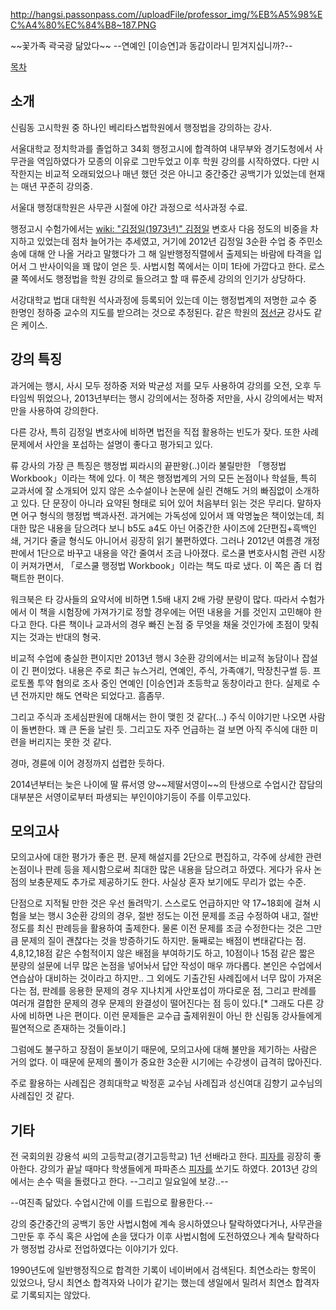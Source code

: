 http://hangsi.passonpass.com//uploadFile/professor_img/%EB%A5%98%EC%A4%80%EC%84%B8~187.PNG


~~꽃가족 곽국광 닮았다~~
--연예인 [이승연]과 동갑이라니 믿겨지십니까?--

[[목차]]

== 소개 ==
신림동 고시학원 중 하나인 베리타스법학원에서 행정법을 강의하는 강사.

서울대학교 정치학과를 졸업하고 34회 행정고시에 합격하여 내무부와 경기도청에서 사무관을 역임하였다가 모종의 이유로 그만두었고 이후 학원 강의를 시작하였다. 다만 시작한지는 비교적 오래되었으나 매년 했던 것은 아니고 중간중간 공백기가 있었는데 현재는 매년 꾸준히 강의중.

서울대 행정대학원은 사무관 시절에 야간 과정으로 석사과정 수료. 

행정고시 수험가에서는 [[wiki: "김정일(1973년)" 김정일]] 변호사 다음 정도의 비중을 차지하고 있었는데 점차 늘어가는 추세였고, 거기에 2012년 김정일 3순환 수업 중 주민소송에 대해 안 나올 거라고 말했다가 그 해 일반행정직렬에서 출제되는 바람에 타격을 입어서 그 반사이익을 꽤 많이 얻은 듯. 사법시험 쪽에서는 이미 1타에 가깝다고 한다. 로스쿨 쪽에서도 행정법을 학원 강의로 들으려고 할 때 류준세 강의의 인기가 상당하다.

서강대학교 법대 대학원 석사과정에 등록되어 있는데 이는 행정법계의 저명한 교수 중 한명인 정하중 교수의 지도를 받으려는 것으로 추정된다. 같은 학원의 [[정선균]] 강사도 같은 케이스.

== 강의 특징 ==
과거에는 행시, 사시 모두 정하중 저와 박균성 저를 모두 사용하여 강의를 오전, 오후 두 타임씩 뛰었으나, 2013년부터는 행시 강의에서는 정하중 저만을, 사시 강의에서는 박저만을 사용하여 강의한다.

다른 강사, 특히 김정일 변호사에 비하면 법전을 직접 활용하는 빈도가 잦다. 또한 사례문제에서 사안을 포섭하는 설명이 좋다고 평가되고 있다. 

류 강사의 가장 큰 특징은 행정법 찌라시의 끝판왕(..)이라 불릴만한 「행정법 Workbook」이라는 책에 있다. 이 책은 행정법계의 거의 모든 논점이나 학설들, 특히 교과서에 잘 소개되어 있지 않은 소수설이나 논문에 실린 견해도 거의 빠짐없이 소개하고 있다. 단 문장이 아니라 요약된 형태로 되어 있어 처음부터 읽는 것은 무리다. 말하자면 어구 형식의 행정법 백과사전.
과거에는 가독성에 있어서 꽤 악명높은 책이었는데, 최대한 많은 내용을 담으려다 보니 b5도 a4도 아닌 어중간한 사이즈에 2단편집+흑백인쇄, 거기다 줄글 형식도 아니어서 굉장히 읽기 불편하였다. 그러나 2012년 여름경 개정판에서 1단으로 바꾸고 내용을 약간 줄여서 조금 나아졌다. 로스쿨 변호사시험 관련 시장이 커져가면서, 「로스쿨 행정법 Workbook」이라는 책도 따로 냈다. 이 쪽은 좀 더 컴팩트한 편이다.

워크북은 타 강사들의 요약서에 비하면 1.5배 내지 2배 가량 분량이 많다. 따라서 수험가에서 이 책을 시험장에 가져가기로 정할 경우에는 어떤 내용을 거를 것인지 고민해야 한다고 한다. 다른 책이나 교과서의 경우 빠진 논점 중 무엇을 채울 것인가에 초점이 맞춰지는 것과는 반대의 형국.

비교적 수업에 충실한 편이지만 2013년 행시 3순환 강의에서는 비교적 농담이나 잡설이 긴 편이었다. 내용은 주로 최근 뉴스거리, 연예인, 주식, 가족얘기, 막장친구썰 등.
프로토폴 투약 혐의로 조사 중인 연예인 [이승연]과 초등학교 동창이라고 한다. 실제로 수년 전까지만 해도 연락은 되었다고. 흠좀무.

그리고 주식과 조세심판원에 대해서는 한이 맺힌 것 같다(...) 주식 이야기만 나오면 사람이 돌변한다. 꽤 큰 돈을 날린 듯. 그리고도 자주 언급하는 걸 보면 아직 주식에 대한 미련을 버리지는 못한 것 같다.

경마, 경륜에 이어 경정까지 섭렵한 듯하다. 

2014년부터는 늦은 나이에 딸 류서영 양~~제딸서영이~~의 탄생으로 수업시간 잡담의 대부분은 서영이로부터 파생되는 부인이야기등이 주를 이루고있다.  

== 모의고사 ==
모의고사에 대한 평가가 좋은 편. 문제 해설지를 2단으로 편집하고, 각주에 상세한 관련논점이나 판례 등을 제시함으로써 최대한 많은 내용을 담으려고 하였다. 게다가 유사 논점의 보충문제도 추가로 제공하기도 한다. 사실상 혼자 보기에도 무리가 없는 수준.

단점으로 지적될 만한 것은 우선 돌려막기. 스스로도 언급하지만 약 17~18회에 걸쳐 시험을 보는 행시 3순환 강의의 경우, 절반 정도는 이전 문제를 조금 수정하여 내고, 절반 정도를 최신 판례등을 활용하여 출제한다. 물론 이전 문제를 조금 수정한다는 것은 그만큼 문제의 질이 괜찮다는 것을 방증하기도 하지만.
둘째로는 배점이 변태같다는 점. 4,8,12,18점 같은 수험적이지 않은 배점을 부여하기도 하고, 10점이나 15점 같은 짧은 분량의 설문에 너무 많은 논점을 넣어놔서 답안 작성이 매우 까다롭다. 본인은 수업에서 연습삼아 대비하는 것이라고 하지만..
그 외에도 기출간된 사례집에서 너무 많이 가져온다는 점, 판례를 응용한 문제의 경우 지나치게 사안포섭이 까다로운 점, 그리고 판례를 여러개 결합한 문제의 경우 문제의 완결성이 떨어진다는 점 등이 있다.[*  그래도 다른 강사에 비하면 나은 편이다. 이런 문제들은 교수급 출제위원이 아닌 한 신림동 강사들에게 필연적으로 존재하는 것들이라.]

그럼에도 불구하고 장점이 돋보이기 때문에, 모의고사에 대해 불만을 제기하는 사람은 거의 없다. 이 때문에 문제의 풀이가 중요한 3순환 시기에는 수강생이 급격히 많아진다.

주로 활용하는 사례집은 경희대학교 박정훈 교수님 사례집과 성신여대 김향기 교수님의 사례집인 것 같다.

== 기타 ==
전 국회의원 강용석 씨의 고등학교(경기고등학교) 1년 선배라고 한다.
[[피자]]를 굉장히 좋아한다. 강의가 끝날 때마다 학생들에게 파파존스 [[피자]]를 쏘기도 하였다. 2013년 강의에서는 손수 떡을 돌렸다고 한다. --그리고 일요일에 보강..--

--여진족 닮았다. 수업시간에 이를 드립으로 활용한다.--

강의 중간중간의 공백기 동안 사법시험에 계속 응시하였으나 탈락하였다거나, 사무관을 그만둔 후 주식 혹은 사업에 손을 댔다가 이후 사법시험에 도전하였으나 계속 탈락하다가 행정법 강사로 전업하였다는 이야기가 있다.

1990년도에 일반행정직으로 합격한 기록이 네이버에서 검색된다. 최연소라는 항목이 있었으나, 당시 최연소 합격자와 나이가 같기는 했는데 생일에서 밀려서 최연소 합격자로 기록되지는 않았다.
